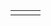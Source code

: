 {{en/Scenarios by size}}

{|
|-
|style="border:none;background:white"|
{{:Scenario:The Isles}}

|style="border:none;background:white"|
{{:Scenario:Chatham Islands}}

|style="border:none;background:white"|
{{:Scenario:Denmark}}

|}
